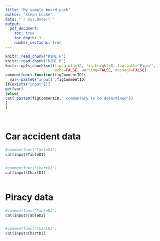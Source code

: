 ```yaml
---
title: "My sample board pack"
author: "Steph Locke"
date: "`r Sys.Date()`"
output:
  pdf_document:
    toc: true
    toc_depth: 1
    number_sections: true
---
```


```r
knitr::read_chunk("D1MI.R")
knitr::read_chunk("D2MI.R")
knitr::opts_chunk$set(fig.width=12, fig.height=8, fig.path='Figs/',
                      echo=FALSE, warning=FALSE, message=FALSE)
commentfunc<-function(figCommentID){
  var<-paste0("input$",figCommentID)
if(exists("input")){
get(var)
}else{
cat( paste0(figCommentID," commentary to be determined"))
}
}
```

```r
```

```r
```

# Car accident data
```r
#commentfunc("TableD1")
cat(input$TableD1)

```

```r
```

```r
#commentfunc("ChartD1")
cat(input$ChartD1)

```

```r
```

# Piracy data
```r
#commentfunc("TableD2")
cat(input$TableD2)

```

```r
```

```r
#commentfunc("ChartD2")
cat(input$ChartD2)

```

```r
```